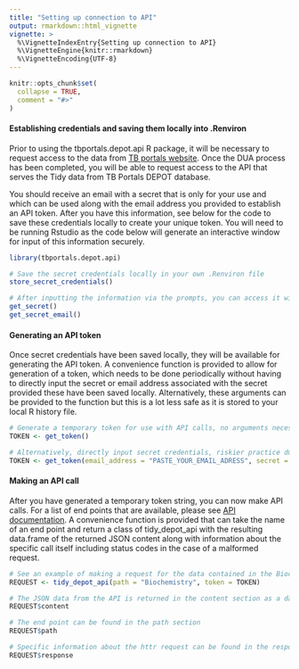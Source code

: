 ```yaml
---
title: "Setting up connection to API"
output: rmarkdown::html_vignette
vignette: >
  %\VignetteIndexEntry{Setting up connection to API}
  %\VignetteEngine{knitr::rmarkdown}
  %\VignetteEncoding{UTF-8}
---
```


```r
knitr::opts_chunk$set(
  collapse = TRUE,
  comment = "#>"
)
```

#### Establishing credentials and saving them locally into .Renviron

Prior to using the tbportals.depot.api R package, it will be necessary to request access to the data from [TB portals website](https://tbportals.niaid.nih.gov/download-data).  Once the DUA process has been completed, you will be able to request access to the API that serves the Tidy data from TB Portals DEPOT database.

You should receive an email with a secret that is only for your use and which can be used along with the email address you provided to establish an API token.  After you have this information, see below for the code to save these credentials locally to create your unique token.  You will need to be running Rstudio as the code below will generate an interactive window for input of this information securely.

```r
library(tbportals.depot.api)

# Save the secret credentials locally in your own .Renviron file
store_secret_credentials()

# After inputting the information via the prompts, you can access it with the following functions
get_secret()
get_secret_email()
```
#### Generating an API token

Once secret credentials have been saved locally, they will be available for generating the API token.  A convenience function is provided to allow for generation of a token, which needs to be done periodically without having to directly input the secret or email address associated with the secret provided these have been saved locally.  Alternatively, these arguments can be provided to the function but this is a lot less safe as it is stored to your local R history file.

```r
# Generate a temporary token for use with API calls, no arguments necessary if secret credentials saved
TOKEN <- get_token()

# Alternatively, directly input secret credentials, riskier practice due to this being saved in your history
TOKEN <- get_token(email_address = "PASTE_YOUR_EMAIL_ADRESS", secret = "PASTE_YOUR_SECRET")
```

#### Making an API call

After you have generated a temporary token string, you can now make API calls. For a list of end points that are available, please see [API documentation](https://analytic.tbportals.niaid.nih.gov/index.html).  A convenience function is provided that can take the name of an end point and return a class of tidy_depot_api with the resulting data.frame of the returned JSON content along with information about the specific call itself including status codes in the case of a malformed request.

```r
# See an example of making a request for the data contained in the Biochemistry end point
REQUEST <- tidy_depot_api(path = "Biochemistry", token = TOKEN)

# The JSON data from the API is returned in the content section as a data.frame
REQUEST$content

# The end point can be found in the path section
REQUEST$path

# Specific information about the httr request can be found in the response section
REQUEST$response
```
